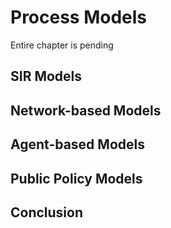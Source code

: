 # Process Models

Entire chapter is pending

## SIR Models

## Network-based Models

## Agent-based Models

## Public Policy Models

## Conclusion
